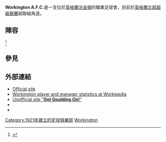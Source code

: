 {{Infobox football club
| clubname =沃金頓足球會
| image    = <!-- 檔案不存在 [[File:Workington_AFC.png|File:Workington AFC.png]] ，可從英文維基百科取得 -->
| fullname = Workington Association Football Club
| nickname = The Reds
| founded  = {{start date and age|df=yes|1921}}
| ground   = [[沃金頓|沃金頓]][[市鎮公園球場|市鎮公園球場]]
| capacity = 3,101 (500 seated)
| chairman = [[Glenn_Heathcote|Glenn Heathcote]]
| manager  = [[Gavin_Skelton|Gavin Skelton]]
| league   = [[英格蘭北部超級聯賽|英格蘭北部超級聯賽]]超聯組
| season   = 2014–15
| position = [[英格蘭北部超級聯賽|英格蘭北部超級聯賽]]超聯組, 2
| pattern_la1=|pattern_b1=_thinredsides|pattern_ra1=
|  leftarm1=ff0000|body1=ff0000|rightarm1=ff0000|shorts1=ffffff|socks1=ff0000
|  pattern_la2=|pattern_b2=ffffff|pattern_ra2=
|  leftarm2=ffffff|body2=ffffff|rightarm2=ffffff|shorts2=000000|socks2=000000
}}
'''Workington A.F.C.'''是一支位於[[英格蘭|英格蘭]][[沃金頓|沃金頓]]的職業足球會，目前於[[英格蘭北部超級聯賽|英格蘭北部超級聯賽]]超聯組角逐。

==陣容==
{{updated|2014年11月19日}}<ref name="1st Team Profiles">{{cite web
| title = 1st Team Profiles 2014/15 Season
| url = http://www.pitchero.com/clubs/workingtonafc/s/the-team-95293.html
| publisher = Workington A.F.C.
| accessdate = 29 May 2014
| archive-date = 2015-06-12
| archive-url = https://web.archive.org/web/20150612164155/http://www.pitchero.com/clubs/workingtonafc/s/the-team-95293.html
| dead-url = no
}}</ref>

{{Fs start}}
 
{{fs player| no=| nat=England     | pos=GK| name=Jonny Jameison}}
{{fs player| no=| nat=England     | pos=GK| name=Lewis Brass}}
{{fs player| no=| nat=Poland      | pos=GK| name=James Szielpewski}}
{{fs player| no=| nat=England     | pos=DF| name=Kyle May}}
{{fs player| no=| nat=England     | pos=DF| name=[[Lee_Andrews|Lee Andrews]]}}
{{fs player| no=| nat=England     | pos=DF| name=Dan Wordsworth}}
{{fs player| no=| nat=England     | pos=DF| name=Josh Calvert}}
{{fs player| no=| nat=England     | pos=DF| name=Jake Simpson}}
{{fs player| no=| nat=England     | pos=DF| name=Gari Rowntree}}
{{fs player| no=| nat=Australia     | pos=DF| name=Jamie Street}}
{{fs player| no=| nat=England     | pos=DF| name=Sam Smith}}
{{fs player| no=| nat=England     | pos=MF| name=Phil McLuckie}}
{{fs player| no=| nat=England     | pos=MF| name=Dave Hewson}}  
{{fs mid}}
{{fs player| no=| nat=England     | pos=MF| name=Scott Allison}}
{{fs player| no=| nat=England     | pos=MF| name=Anthony Wright}}
{{fs player| no=| nat=England     | pos=MF| name=Jake Smith}}
{{fs player| no=| nat=England     | pos=MF|  name=[[Gavin_Skelton|Gavin Skelton]]}}
{{fs player| no=| nat=England     | pos=MF| name=Connor Tinnion}}
{{fs player| no=| nat=England     | pos=MF| name=Adam Telfer}}
{{fs player| no=| nat=England     | pos=MF| name=Steven Rudd}}
{{fs player| no=| nat=England     | pos=FW| name=Gareth Arnison}}
{{fs player| no=| nat=England     | pos=FW| name=Alex Newby}}
{{fs player| no=| nat=England     | pos=FW| name=Jonny Murray}}
{{fs player| no=| nat=England     | pos=FW| name=Matty Tymon}}
{{fs player| no=| nat=England     | pos=FW| name=Aden Wainwright}}
{{fs player| no=| nat=England     | pos=FW| name=[[Alex_Salmon|Alex Salmon]]}}
{{fs end}}

==參見==
{{reflist}}

==外部連結==
*[http://www.workingtonafc.com/ Official site] {{Wayback|url=http://www.workingtonafc.com/ |date=20130726172831 }}
*[http://www.trust-trussell.co.uk/d/wk/workipedia.php Workington player and manager statistics at Workipedia] {{Wayback|url=http://www.trust-trussell.co.uk/d/wk/workipedia.php |date=20081019111906 }}
*[http://www.workingtonreds.co.uk/forum Unofficial site "'''Get Goulding On!'''"] {{Wayback|url=http://www.workingtonreds.co.uk/forum |date=20141221011619 }}
*{{fchd|id=WORKINGT|name=Workington}}
*{{fchd|id=WORKIN-1|name=Workington (to 1911)}}

[[Category:1921年建立的足球俱樂部|Category:1921年建立的足球俱樂部]]
[[Category:坎布里亞郡足球俱樂部|Workington]]